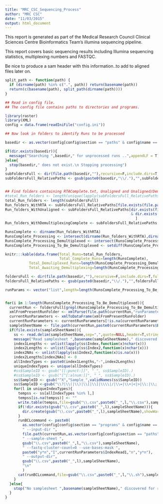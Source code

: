 ```yaml
---
title: "MRC_CSC_Sequencing_Process"
author: "MRC CSC"
date: "11/03/2015"
output: html_document
---
```


This report is generated as part of the Medical Research Council Clinical Sciences Centre Bioinformatics Team's illumina sequencing pipeline.

This report covers basic sequencing results including Illumina sequencing statistics, multiplexing numbers and FASTQC.


Be nice to produce a sam header with this information..to add to aligned files later on.

```r

split_path <- function(path) {
  if (dirname(path) %in% c(".", path)) return(basename(path))
  return(c(basename(path), split_path(dirname(path))))
}

## Read in config file.
## The config file contains paths to directories and programs.

library(raster)
library(XML)
config = data.frame(readIniFile("config.ini"))

## Now look in folders to identify Runs to be processed

basedir <- as.vector(config[config$section == "paths" & config$name == "basedir","value"])

if(dir.exists(basedir)){
  message("Searching ",basedir," for unprocessed runs ..",appendLF = T)
}else{
  stop(basedir," does not exist.\n Stopping processing")
}
subFoldersFull <- dir(file.path(basedir,""),recursive=F,include.dirs=T,full.names=T)
subFoldersFull_RelativePaths <- gsub(paste0(basedir,"\\/."),"",subFoldersFull)


## Find folders containing RTAComplete.txt, Unaligned and Unaligned/Demultiplexing.html
#total_Run_folders <- length(unique(lapply(subFoldersFull_RelativePaths,function(x) split_path(x)[[length(split_path(x))]])))
total_Run_folders <- length(subFoldersFull)
Run_folders_WithRTA <- subFoldersFull_RelativePaths[file.exists(file.path(subFoldersFull,"RTAComplete.txt"))]
Run_folders_WithUnaligned <- subFoldersFull_RelativePaths[dir.exists(file.path(subFoldersFull,"Unaligned"))
                                                          & dir.exists(subFoldersFull)
                                                            ]
Run_folders_WithDemultiplexingComplete <- subFoldersFull_RelativePaths[grep("Demultiplexing\\.html",subFoldersFull_RelativePaths)]

RunsComplete <- dirname(Run_folders_WithRTA)
RunsComplete_Processing <- intersect(dirname(Run_folders_WithRTA),dirname(Run_folders_WithUnaligned))
RunsComplete_Processing_Demultiplexed <- intersect(RunsComplete_Processing,rev(split_path(Run_folders_WithDemultiplexingComplete))[[1]])
RunsComplete_Processing_To_Be_Demultiplexed <- setdiff(RunsComplete_Processing,RunsComplete_Processing_Demultiplexed)

knitr:::kable(data.frame(Total_Runs=total_Run_folders,
                         Total_Complete_Runs=length(RunsComplete),
           Total_Demuliplexed_Runs=length(RunsComplete_Processing_Demultiplexed),
           Total_Awaiting_Demultiplexing=length(RunsComplete_Processing_To_Be_Demultiplexed)))

foldersFull <- dir(file.path(basedir,""),recursive=F,include.dirs=T,full.names=T)
foldersFull_RelativePaths <- gsub(paste0(basedir,"\\/."),"",foldersFull)

runParams <- vector("list",length=length(RunsComplete_Processing_To_Be_Demultiplexed))


for(i in 1:length(RunsComplete_Processing_To_Be_Demultiplexed)){
  currentRun <- foldersFull[grepl(RunsComplete_Processing_To_Be_Demultiplexed,foldersFull_RelativePaths)]
  xmlFromPresentRunFolder <- xmlParse(file.path(currentRun,"runParameters.xml"))
  currentRunParameters <- xmlToDataFrame(xmlFromPresentRunFolder)
  currentRunParameters <- currentRunParameters[!is.na(currentRunParameters$ExperimentName),,drop=F]
  sampleSheetName <- file.path(currentRun,paste0(currentRunParameters$Barcode,".csv"))
  if(file.exists(sampleSheetName)){
    ss <- read.delim(sampleSheetName,sep=",",quote=NULL,header=T,stringsAsFactors=F)
    message("Read samplesheet ",basename(sampleSheetName)," discovered for run ",currentRun)
    index1Lengths <- unlist(lapply(ss$Index,function(x)nchar(x)))
    index2Lengths <- unlist(lapply(ss$Index2,function(x)nchar(x)))
    index2NAs <- unlist(lapply(ss$Index2,function(x)is.na(x)))
    index2Lengths[index2NAs] <- 0
    allIndexTypes <- paste0(index1Lengths,"-",index2Lengths)
    uniqueIndexTypes <- unique(allIndexTypes)
    #ss$SampleID <- gsub("[[:punct:]]", "_", ss$SampleID).)
    #ss$SampleID <- gsub("[^[:alnum:]]", "_", ss$SampleID).)
    ss$SampleID <- gsub("^X","Sample_",validNames(ss$SampleID))
    ss$SampleID <-gsub("\\?|\\(|\\)|\\[|\\]|\\\\|/|\\=|\\+|<|>|\\:|\\;|\"|\'|\\*|\\^|\\||\\&|\\.","_",ss$SampleID)
    for(l in uniqueIndexTypes){
      tempss <- ss[allIndexTypes %in% l,]
      tempss[is.na(tempss)] <- ""
      write.table(tempss,file=gsub("\\.csv",paste0("_",l,"\\.csv"),sampleSheetName),quote=F,sep=",",row.names=F,col.names=T)
      if(!dir.exists(gsub("\\.csv",paste0("_",l),sampleSheetName))){
        dir.create(gsub("\\.csv",paste0("_",l),sampleSheetName),showWarnings = F)
      }
      runBCLcommand <- paste0(
        as.vector(config[config$section == "programs" & config$name == "configureBclToFastq","value"]),
        " --input-dir ",
        file.path(currentRun,as.vector(config[config$section == "paths" & config$name == "inputdir","value"])),
        " --sample-sheet ",
        gsub("\\.csv",paste0("_",l,"\\.csv"),sampleSheetName),
        " --fastq-cluster-count=0 --use-bases-mask ",
        paste0("y*n","I",currentRunParameters$IndexRead1,"n","y*n"),
        " --output-dir",
        gsub("\\.csv",paste0("_",l),sampleSheetName),
        "\n"
        )
      cat(runBCLcommand,file=gsub("\\.csv",paste0("_",l,"\\.sh"),sampleSheetName))
    }
  }else{
    stop("No samplesheet ",basename(sampleSheetName)," discovered for run ",basename(currentRun))
  }
}




```

